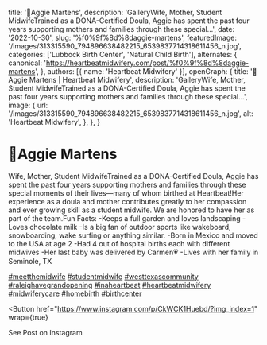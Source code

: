   title: '🍍Aggie Martens',
  description: 'GalleryWife, Mother, Student MidwifeTrained as a DONA-Certified Doula, Aggie has spent the past four years supporting mothers and families through these special...',
  date: '2022-10-30',
  slug: '%f0%9f%8d%8daggie-martens',
  featuredImage: '/images/313315590_794896638482215_6539837714318611456_n.jpg',
  categories: ['Lubbock Birth Center', 'Natural Child Birth'],
  alternates: {
    canonical: 'https://heartbeatmidwifery.com/post/%f0%9f%8d%8daggie-martens',
  },
  authors: [{ name: 'Heartbeat Midwifery' }],
  openGraph: {
    title: '🍍Aggie Martens | Heartbeat Midwifery',
    description: 'GalleryWife, Mother, Student MidwifeTrained as a DONA-Certified Doula, Aggie has spent the past four years supporting mothers and families through these special...',
    image: {
      url: '/images/313315590_794896638482215_6539837714318611456_n.jpg',
      alt: 'Heartbeat Midwifery',
    },
  },
}


# 🍍Aggie Martens

<Gallery>
  <GalleryItem
    src="/images/313315590_794896638482215_6539837714318611456_n.jpg"
    size="large"
  />
  <GalleryItem
    src="/images/313205888_1787069068325803_2961882309864200545_n.jpg"
    size="large"
  />
</Gallery>

Wife, Mother, Student MidwifeTrained as a DONA-Certified Doula, Aggie has spent the past four years supporting mothers and families through these special moments of their lives—many of whom birthed at Heartbeat!Her experience as a doula and mother contributes greatly to her compassion and ever growing skill as a student midwife. We are honored to have her as part of the team.Fun Facts: -Keeps a full garden and loves landscaping -Loves chocolate milk -Is a big fan of outdoor sports like wakeboard, snowboarding, wake surfing or anything similar. -Born in Mexico and moved to the USA at age 2 -Had 4 out of hospital births each with different midwives -Her last baby was delivered by Carmen💗 -Lives with her family in Seminole, TX

[#meetthemidwife](https://www.instagram.com/explore/tags/meetthemidwife/) [#studentmidwife](https://www.instagram.com/explore/tags/studentmidwife/) [#westtexascommunity](https://www.instagram.com/explore/tags/westtexascommunity/) [#raleighavegrandopening](https://www.instagram.com/explore/tags/raleighavegrandopening/) [#inaheartbeat](https://www.instagram.com/explore/tags/inaheartbeat/) [#heartbeatmidwifery](https://www.instagram.com/explore/tags/heartbeatmidwifery/) [#midwiferycare](https://www.instagram.com/explore/tags/midwiferycare/) [#homebirth](https://www.instagram.com/explore/tags/homebirth/) [#birthcenter](https://www.instagram.com/explore/tags/birthcenter/)

<Button
  href="https://www.instagram.com/p/CkWCK1Huebd/?img_index=1"
  wrap={true}
>
  See Post on Instagram
</Button>
